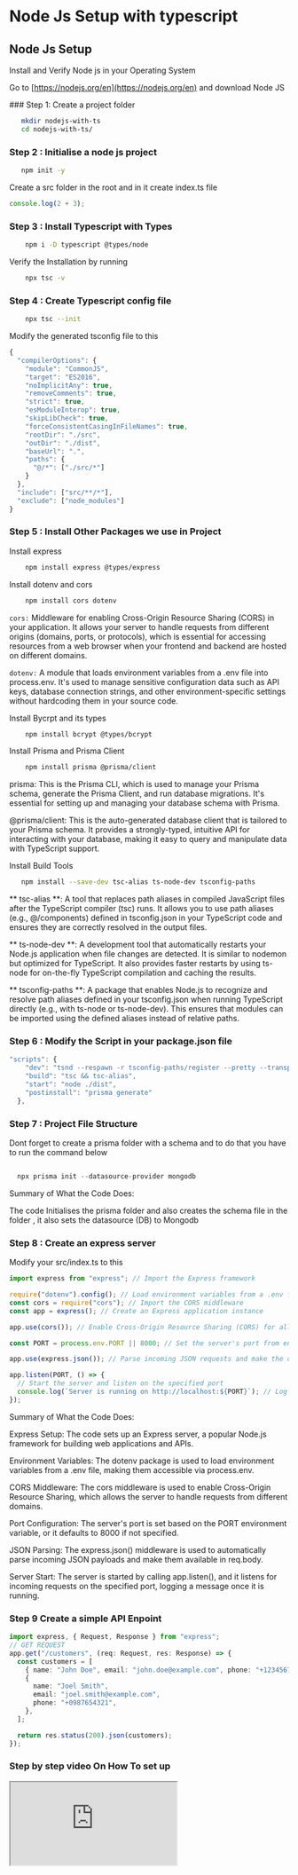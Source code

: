 
# Node Js Setup with typescript

## Node Js Setup

Install and Verify Node js in your Operating System

Go to [https://nodejs.org/en](https://nodejs.org/en) and download Node JS

<Steps>
### Step 1: Create a project folder

```bash copy
   mkdir nodejs-with-ts
   cd nodejs-with-ts/
```

### Step 2 : Initialise a node js project

```bash copy
   npm init -y
```

Create a src folder in the root and in it create index.ts file

```ts copy
console.log(2 + 3);
```

### Step 3 : Install Typescript with Types

```bash copy
    npm i -D typescript @types/node
```

Verify the Installation by running

```bash copy
    npx tsc -v
```

### Step 4 : Create Typescript config file

```bash copy
    npx tsc --init
```

Modify the generated tsconfig file to this

```ts copy
{
  "compilerOptions": {
    "module": "CommonJS",
    "target": "ES2016",
    "noImplicitAny": true,
    "removeComments": true,
    "strict": true,
    "esModuleInterop": true,
    "skipLibCheck": true,
    "forceConsistentCasingInFileNames": true,
    "rootDir": "./src",
    "outDir": "./dist",
    "baseUrl": ".",
    "paths": {
      "@/*": ["./src/*"]
    }
  },
  "include": ["src/**/*"],
  "exclude": ["node_modules"]
}

```

### Step 5 : Install Other Packages we use in Project

Install express

```bash copy
    npm install express @types/express
```

Install dotenv and cors

```bash copy
    npm install cors dotenv
```

`cors:` Middleware for enabling Cross-Origin Resource Sharing (CORS) in your application. It allows your server to handle requests from different origins (domains, ports, or protocols), which is essential for accessing resources from a web browser when your frontend and backend are hosted on different domains.

`dotenv:` A module that loads environment variables from a .env file into process.env. It's used to manage sensitive configuration data such as API keys, database connection strings, and other environment-specific settings without hardcoding them in your source code.

Install Bycrpt and its types

```bash copy
    npm install bcrypt @types/bcrypt
```

Install Prisma and Prisma Client

```bash copy
    npm install prisma @prisma/client
```

prisma: This is the Prisma CLI, which is used to manage your Prisma schema, generate the Prisma Client, and run database migrations. It's essential for setting up and managing your database schema with Prisma.

@prisma/client: This is the auto-generated database client that is tailored to your Prisma schema. It provides a strongly-typed, intuitive API for interacting with your database, making it easy to query and manipulate data with TypeScript support.

Install Build Tools

```bash copy
   npm install --save-dev tsc-alias ts-node-dev tsconfig-paths
```

** tsc-alias **: A tool that replaces path aliases in compiled JavaScript files after the TypeScript compiler (tsc) runs. It allows you to use path aliases (e.g., @/components) defined in tsconfig.json in your TypeScript code and ensures they are correctly resolved in the output files.

** ts-node-dev **: A development tool that automatically restarts your Node.js application when file changes are detected. It is similar to nodemon but optimized for TypeScript. It also provides faster restarts by using ts-node for on-the-fly TypeScript compilation and caching the results.

** tsconfig-paths **: A package that enables Node.js to recognize and resolve path aliases defined in your tsconfig.json when running TypeScript directly (e.g., with ts-node or ts-node-dev). This ensures that modules can be imported using the defined aliases instead of relative paths.

### Step 6 : Modify the Script in your package.json file

```ts copy
"scripts": {
    "dev": "tsnd --respawn -r tsconfig-paths/register --pretty --transpile-only ./src/index.ts",
    "build": "tsc && tsc-alias",
    "start": "node ./dist",
    "postinstall": "prisma generate"
  },
```

### Step 7 : Project File Structure

<FileTree>
  <FileTree.Folder name="node_modules">
    <FileTree.File name="bin" />
  </FileTree.Folder>
  <FileTree.Folder name="prisma">
    <FileTree.File name="schema.prisma" />
  </FileTree.Folder>
  <FileTree.Folder name="src">
    <FileTree.File name="index.ts" />
  </FileTree.Folder>
  <FileTree.File name="package-lock.json" />
  <FileTree.File name="package.json" />
  <FileTree.File name="tsconfig.json" />
</FileTree>

<Callout type="info" emoji="ℹ️">
  Dont forget to create a prisma folder with a schema and to do that you have to
  run the command below
</Callout>

```ts copy

  npx prisma init --datasource-provider mongodb

```

Summary of What the Code Does:

The code Initialises the prisma folder and also creates the schema file in the folder , it also sets the datasource (DB) to Mongodb

### Step 8 : Create an express server

Modify your src/index.ts to this

```ts copy
import express from "express"; // Import the Express framework

require("dotenv").config(); // Load environment variables from a .env file into process.env
const cors = require("cors"); // Import the CORS middleware
const app = express(); // Create an Express application instance

app.use(cors()); // Enable Cross-Origin Resource Sharing (CORS) for all routes

const PORT = process.env.PORT || 8000; // Set the server's port from environment variables or default to 8000

app.use(express.json()); // Parse incoming JSON requests and make the data available in req.body

app.listen(PORT, () => {
  // Start the server and listen on the specified port
  console.log(`Server is running on http://localhost:${PORT}`); // Log a message indicating the server is running
});
```

Summary of What the Code Does:

Express Setup: The code sets up an Express server, a popular Node.js framework for building web applications and APIs.

Environment Variables: The dotenv package is used to load environment variables from a .env file, making them accessible via process.env.

CORS Middleware: The cors middleware is used to enable Cross-Origin Resource Sharing, which allows the server to handle requests from different domains.

Port Configuration: The server's port is set based on the PORT environment variable, or it defaults to 8000 if not specified.

JSON Parsing: The express.json() middleware is used to automatically parse incoming JSON payloads and make them available in req.body.

Server Start: The server is started by calling app.listen(), and it listens for incoming requests on the specified port, logging a message once it is running.

### Step 9 Create a simple API Enpoint

```ts copy
import express, { Request, Response } from "express";
// GET REQUEST
app.get("/customers", (req: Request, res: Response) => {
  const customers = [
    { name: "John Doe", email: "john.doe@example.com", phone: "+1234567890" },
    {
      name: "Joel Smith",
      email: "joel.smith@example.com",
      phone: "+0987654321",
    },
  ];

  return res.status(200).json(customers);
});
```

</Steps>

### Step by step video On How To set up

<iframe
  src="https://www.youtube.com/embed/LrfYIOzbu0E?si=8LwcBEzjWLm7yKSQ"
  title="YouTube video player"
  allow="accelerometer; autoplay; clipboard-write; encrypted-media; gyroscope; picture-in-picture"
  allowFullScreen
  className="w-full h-64 md:h-80 object-contain lg:h-[500px] rounded-lg shadow-lg mb-8 mt-2"
/>

### Use the nodext-app package

<Callout type="info" emoji="ℹ️">
  You can quickly get the Setup by using the package below
</Callout>

```bash copy
npx create-nodext-app my-new-project
```
